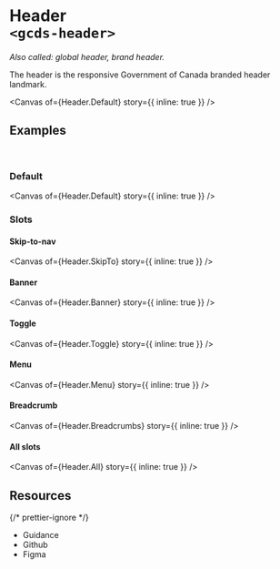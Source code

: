 
<Meta of={Header} name="Overview" />

# Header<br/>`<gcds-header>`

_Also called: global header, brand header._

The header is the responsive Government of Canada branded header landmark.

<Canvas of={Header.Default} story={{ inline: true }} />

## Examples

<br />

### Default

<Canvas of={Header.Default} story={{ inline: true }} />

### Slots

#### Skip-to-nav

<Canvas of={Header.SkipTo} story={{ inline: true }} />

#### Banner

<Canvas of={Header.Banner} story={{ inline: true }} />

#### Toggle

<Canvas of={Header.Toggle} story={{ inline: true }} />

#### Menu

<Canvas of={Header.Menu} story={{ inline: true }} />

#### Breadcrumb

<Canvas of={Header.Breadcrumbs} story={{ inline: true }} />

#### All slots

<Canvas of={Header.All} story={{ inline: true }} />

## Resources

{/* prettier-ignore */}
<ul class="resources-list">
  <li>
    <gcds-link size="regular" href="https://design-system.alpha.canada.ca/en/components/header/" target="_blank">Guidance</gcds-link>
  </li>
  <li>
    <gcds-link size="regular" href="https://github.com/cds-snc/gcds-components/tree/main/packages/web/src/components/gcds-header" target="_blank">Github</gcds-link>
  </li>
  <li>
    <gcds-link size="regular" href="https://www.figma.com/file/mh2maMG2NBtk41k1O1UGHV/Canadian-Digital-Service%E2%80%A8---GC-Design-System?type=design&node-id=2043-5684&mode=design&t=6AQy5Cmm6YcqHAJm-0" target="_blank">Figma</gcds-link>
  </li>
</ul>
